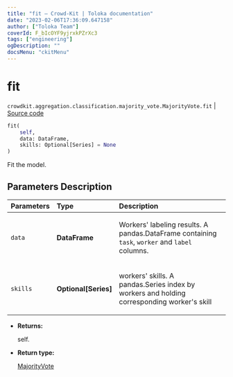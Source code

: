 ```yaml
---
title: "fit — Crowd-Kit | Toloka documentation"
date: "2023-02-06T17:36:09.647158"
author: ["Toloka Team"]
coverId: F_bIcOYF9yjrxkPZrXc3
tags: ["engineering"]
ogDescription: ""
docsMenu: "ckitMenu"
---
```


# fit
`crowdkit.aggregation.classification.majority_vote.MajorityVote.fit` | [Source code](https://github.com/Toloka/crowd-kit/blob/v1.2.0/crowdkit/aggregation/classification/majority_vote.py#L82)

```python
fit(
    self,
    data: DataFrame,
    skills: Optional[Series] = None
)
```

Fit the model.

## Parameters Description

| Parameters | Type | Description |
| :----------| :----| :-----------|
`data`|**DataFrame**|<p>Workers&#x27; labeling results. A pandas.DataFrame containing `task`, `worker` and `label` columns.</p>
`skills`|**Optional\[Series\]**|<p>workers&#x27; skills. A pandas.Series index by workers and holding corresponding worker&#x27;s skill</p>

* **Returns:**

  self.

* **Return type:**

  [MajorityVote](/docs-new/crowd-kit/reference/crowdkit.aggregation.classification.majority_vote.MajorityVote)
